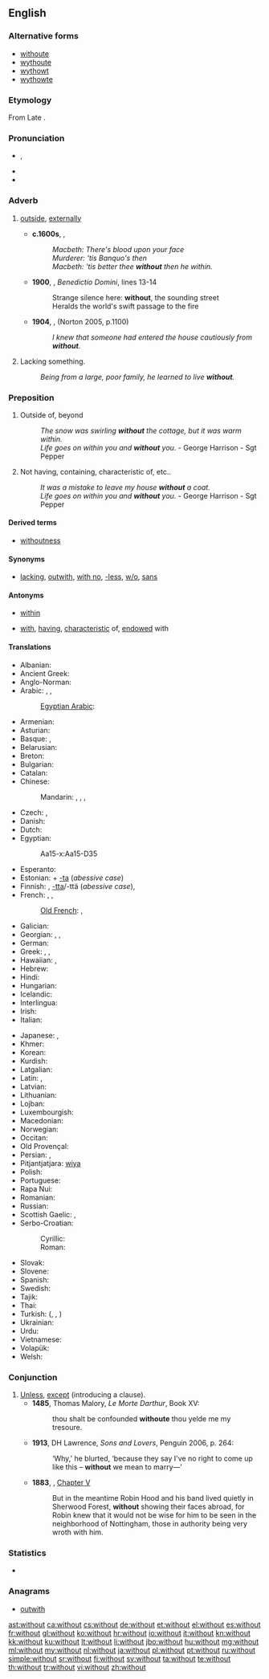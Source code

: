 ==English==

===Alternative forms===
* [[withoute]] {{qualifier|archaic}}
* [[wythoute]] {{qualifier|obsolete}}
* [[wythowt]] {{qualifier|obsolete}}
* [[wythowte]] {{qualifier|obsolete}}

===Etymology===
From Late {{etyl|ang|en}} {{term|wiþutan|wiþūtan|lang=ang}}. {{prefix|with|out}}

===Pronunciation===
* {{a|UK|US}} {{IPA|/wɪθˈaʊt/|/wɪðˈaʊt/}}, {{X-SAMPA|/wIT"aUt/|/wID"aUt/}}
* {{audio|en-us-without.ogg|Audio (US)}}
* {{hyphenation|with|out}}

===Adverb===
{{en-adv}}

# {{context|archaic or literary}} [[outside]], [[externally]]
#* '''c.1600s''', {{w|William Shakespeare}}, ''{{w|Macbeth}}''
#*: ''Macbeth: There's blood upon your face''
#*: ''Murderer: 'tis Banquo's then''
#*: ''Macbeth: 'tis better thee '''without''' then he within.''
#* '''1900''', {{w|Ernest Dowson}}, ''Benedictio Domini'', lines 13-14
#*: Strange silence here: '''without''', the sounding street
#*: Heralds the world's swift passage to the fire
#* '''1904''', {{w|Arthur Conan Doyle}}, ''{{w|The Adventure of the Golden Pince-Nez}}'' (Norton 2005, p.1100)
#*: ''I knew that someone had entered the house cautiously from '''without'''.''
# Lacking something.
#: ''Being from a large, poor family, he learned to live '''without'''.''

===Preposition===
{{en-prep}}

# {{context|archaic or literary}} Outside of, beyond
#: ''The snow was swirling '''without''' the cottage, but it was warm within.''
#: ''Life goes on within you and '''without''' you.'' - George Harrison - Sgt Pepper
# Not having, containing, characteristic of, etc..
#: ''It was a mistake to leave my house '''without''' a coat.''
#: ''Life goes on within you and '''without''' you.'' - George Harrison - Sgt Pepper

====Derived terms====
* [[withoutness]]

====Synonyms====
* [[lacking]], [[outwith]], [[with no]], [[-less]], [[w/o]], [[sans]]

====Antonyms====
* {{sense|outside}} [[within]]
* {{sense|not having}} [[with]], [[having]], [[characteristic]] of, [[endowed]] with

====Translations====
{{trans-top|not having}}
* Albanian: {{t-|sq|pa|xs=Albanian}}
* Ancient Greek: {{tø|grc|ἄνευ|tr=áneu|xs=Ancient Greek}}
* Anglo-Norman: {{tø|xno|senz}}
* Arabic: {{t|ar|بدون|tr=bi-dūna|sc=Arab}}, {{t|ar|بغير|tr=bi-ġáyri|sc=Arab}}, {{t|ar|بلا|tr=bilā|sc=Arab}}
*: [[Egyptian Arabic]]: {{tø|arz|من غير|tr=men ġer|sc=Arab}}
* Armenian: {{t-|hy|առանց|tr=aṙanc’}}
* Asturian: {{t|ast|ensin}}
* Basque: {{t|eu|gabe}}, {{t|eu|barik}}
* Belarusian: {{t|be|без|tr=bez|sc=Cyrl}}
* Breton: {{t|br|hep}}
* Bulgarian: {{t+|bg|без|tr=bez}}
* Catalan: {{t|ca|sense}}
* Chinese:
*: Mandarin: {{t|zh|沒有|sc=Hani}}, {{t|zh|没有|tr=méiyǒu|sc=Hani}}, {{t|zh|無|sc=Hani}}, {{t|zh|无|tr=wú|sc=Hani}}
* Czech: {{t+|cs|bez}}, {{t+|cs|beze}}
* Danish: {{t-|da|uden}}
* Dutch: {{t+|nl|zonder}}
* Egyptian: {{tø|egy|mḫm|sc=Egyp}}
*: <hiero>Aa15-x:Aa15-D35</hiero>
* Esperanto: {{t-|eo|sen|xs=Esperanto}}
* Estonian: {{t|et|ilma}} + [[-ta]] (''abessive case'')
* Finnish: {{t|fi|ilman}}, [[-tta]]/-ttä (''abessive case''), {{t|fi|vailla}}
* French: {{t+|fr|sans}}, {{qualifier|Quebec, informal}} {{t-|fr|pas de}}, {{qualifier|Quebec, informal}} {{t-|fr|avec pas de|m}}
*: [[Old French]]: {{tø|fro|sans}}, {{tø|fro|sanz}}
* Galician: {{t|gl|sen}}
* Georgian: {{t|ka|გარეშე|tr=gareše|sc=Geor}}, {{qualifier|circumfix on nouns}} {{t|ka|უ- -ო|tr=u- -o|sc=Geor}}, {{qualifier|circumfix on nouns}} {{t|ka|უ- -ოდ|tr=u- -od|sc=Geor}}
* German: {{t+|de|ohne}}
* Greek: {{t+|el|χωρίς|tr=chorís}}, {{t|el|δίχως|tr=díchos|sc=Grek}}, {{t|el|άνευ|tr=ánef|sc=Grek}}
* Hawaiian: {{t|haw|nele}}, {{t|haw|ʻole}}
* Hebrew: {{t|he|בלי|tr=bli|sc=Hebr}}
* Hindi: {{t|hi|बिना|tr=... ke binā|alt=... के बिना|sc=Deva}}
* Hungarian: {{t+|hu|nélkül}}
* Icelandic: {{t+|is|án}}
* Interlingua: {{t|ia|sin}}
* Irish: {{t+|ga|gan|xs=Irish}}
* Italian: {{t+|it|senza}}
{{trans-mid}}
* Japanese: {{t|ja|なし|tr=...nashi de|alt=...なしで|sc=Jpan}}, {{t|ja|無し|tr=(...なし, ...nashi|alt=...無し|sc=Jpan}}
* Khmer: {{t-|km|ដោយគ្មាន|tr=daoee kmeeun|sc=Khmr|xs=Khmer}}
* Korean: {{t|ko|없이|tr=...eopsi|alt=...없이|sc=Kore}}
* Kurdish: {{t+|ku|bê}}
* Latgalian: {{tø|ltg|bez}}
* Latin: {{t+|la|sine}}, {{t|la|absque}}
* Latvian: {{t|lv|bez}}
* Lithuanian: {{t+|lt|be|xs=Lithuanian}}
* Lojban: {{t|jbo|secau}}
* Luxembourgish: {{t|lb|ouni}}
* Macedonian: {{t|mk|без|tr=bez|sc=Cyrl}}
* Norwegian: {{t+|no|uten}}
* Occitan: {{t|oc|sens}}
* Old Provençal: {{tø|pro|ses}}
* Persian: {{t+|fa|بی|tr=bi|xs=Persian}}, {{t-|fa|بدون|tr=bedun-e|xs=Persian}}
* Pitjantjatjara: [[wiya]]
* Polish: {{t+|pl|bez}}
* Portuguese: {{t+|pt|sem}}
* Rapa Nui: {{tø|rap|kokore}}
* Romanian: {{t-|ro|fără}}
* Russian: {{t|ru|без|tr=bez|sc=Cyrl}} {{qualifier|+ [[genitive case]]}}
* Scottish Gaelic: {{t-|gd|gun|xs=Scottish Gaelic}},  {{t-|gd|às aonais|xs=Scottish Gaelic}}
* Serbo-Croatian:
*: Cyrillic: {{t|sh|без|alt=бѐз|sc=Cyrl|xs=Serbo-Croatian}}
*: Roman: {{t|sh|bez|alt=bèz|xs=Serbo-Croatian}}
* Slovak: {{t|sk|bez}}
* Slovene: {{t+|sl|brez}}
* Spanish: {{t+|es|sin}}
* Swedish: {{t+|sv|utan}}
* Tajik: {{t-|tg|бе|tr=be|sc=Cyrl|xs=Tajik}}
* Thai: {{t|th|ไม่มี|tr=mâi mee|sc=Thai}}
* Turkish: {{t+|tr|-siz}} ({{t+|tr|-sız}}, {{t+|tr|-suz}}, {{t+|tr|-süz}})
* Ukrainian: {{t|uk|без|tr=bez|sc=Cyrl}}
* Urdu: {{t|ur|بنا|tr=... ke binā|alt=... کے بنا|sc=ur-Arab}}
* Vietnamese: {{t|vi|không có}}
* Volapük: {{t|vo|nen}}
* Welsh: {{t-|cy|heb|xs=Welsh}}
{{trans-bottom}}

===Conjunction===
{{en-con}}

# [[unless|Unless]], [[except]] (introducing a clause).
#* '''1485''', Thomas Malory, ''Le Morte Darthur'', Book XV:
#*: thou shalt be confounded '''withoute''' thou yelde me my tresoure.
#* '''1913''', DH Lawrence, ''Sons and Lovers'', Penguin 2006, p. 264:
#*: ‘Why,’ he blurted, ‘because they say I've no right to come up like this – '''without''' we mean to marry—’
#* '''1883''', {{w|Howard Pyle}}, ''{{w|The Merry Adventures of Robin Hood}}'' [[s:The Merry Adventures of Robin Hood/Chapter V|Chapter V]]
#*: But in the meantime Robin Hood and his band lived quietly in Sherwood Forest, '''without''' showing their faces abroad, for Robin knew that it would not be wise for him to be seen in the neighborhood of Nottingham, those in authority being very wroth with him.

===Statistics===
* {{rank|came|men|come|109|without|make|def|might}}

===Anagrams===
* [[outwith#English|outwith]]

[[ast:without]]
[[ca:without]]
[[cs:without]]
[[de:without]]
[[et:without]]
[[el:without]]
[[es:without]]
[[fr:without]]
[[gl:without]]
[[ko:without]]
[[hr:without]]
[[io:without]]
[[it:without]]
[[kn:without]]
[[kk:without]]
[[ku:without]]
[[lt:without]]
[[li:without]]
[[jbo:without]]
[[hu:without]]
[[mg:without]]
[[ml:without]]
[[my:without]]
[[nl:without]]
[[ja:without]]
[[pl:without]]
[[pt:without]]
[[ru:without]]
[[simple:without]]
[[sr:without]]
[[fi:without]]
[[sv:without]]
[[ta:without]]
[[te:without]]
[[th:without]]
[[tr:without]]
[[vi:without]]
[[zh:without]]